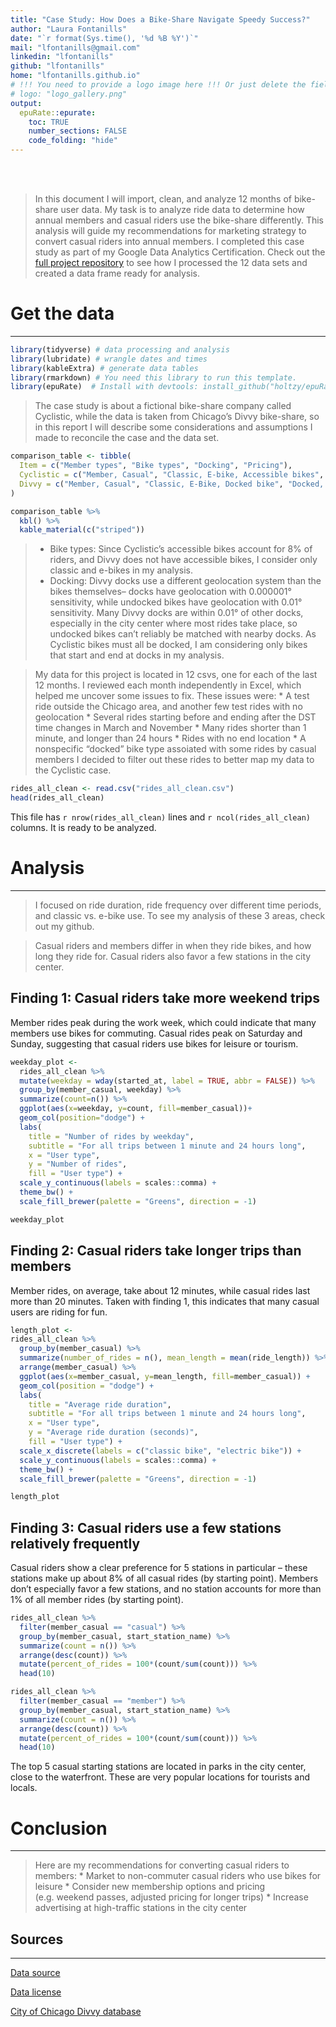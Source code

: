 ```yaml
---
title: "Case Study: How Does a Bike-Share Navigate Speedy Success?"
author: "Laura Fontanills"
date: "`r format(Sys.time(), '%d %B %Y')`"
mail: "lfontanills@gmail.com"
linkedin: "lfontanills"
github: "lfontanills"
home: "lfontanills.github.io"
# !!! You need to provide a logo image here !!! Or just delete the field for no logo
# logo: "logo_gallery.png"
output:
  epuRate::epurate:
    toc: TRUE
    number_sections: FALSE
    code_folding: "hide"
---
```



<br><br>

<!-- > Let's start with a short introduction. Explain briefly what this document is going to talk about. May be add a [useful link](https://github.com/holtzy/epuRate) relative to this project. -->

> In this document I will import, clean, and analyze 12 months of bike-share user data. My task is to analyze ride data to determine how annual members and casual riders use the bike-share differently. This analysis will guide my recommendations for marketing strategy to convert casual riders into annual members. I completed this case study as part of my Google Data Analytics Certification. Check out the [full project repository](https://github.com/lfontanills/bikeshare-case-study) to see how I processed the 12 data sets and created a data frame ready for analysis.

# Get the data
***
<!-- Load libraries -->

```r
library(tidyverse) # data processing and analysis
library(lubridate) # wrangle dates and times
library(kableExtra) # generate data tables
library(rmarkdown) # You need this library to run this template.
library(epuRate)  # Install with devtools: install_github("holtzy/epuRate", force=TRUE)

```

> The case study is about a fictional bike-share company called Cyclistic, while the data is taken from Chicago's Divvy bike-share, so in this report I will describe some considerations and assumptions I made to reconcile the case and the data set.

<!-- Comparison table: Cyclistic vs. Divvy and things to consider -->
```r

comparison_table <- tibble(
  Item = c("Member types", "Bike types", "Docking", "Pricing"),
  Cyclistic = c("Member, Casual", "Classic, E-bike, Accessible bikes", "Must be docked", "Unspecified"),
  Divvy = c("Member, Casual", "Classic, E-Bike, Docked bike", "Docked, undocked with fees", "Flat rates with fees")
)

comparison_table %>% 
  kbl() %>% 
  kable_material(c("striped"))
```

> * Bike types: Since Cyclistic's accessible bikes account for 8% of riders, and Divvy does not have accessible bikes, I consider only classic and e-bikes in my analysis.
* Docking: Divvy docks use a different geolocation system than the bikes themselves-- docks have geolocation with 0.000001° sensitivity, while undocked bikes have geolocation with 0.01° sensitivity. Many Divvy docks are within 0.01° of other docks, especially in the city center where most rides take place, so undocked bikes can't reliably be matched with nearby docks. As Cyclistic bikes must all be docked, I am considering only bikes that start and end at docks in my analysis.

<!-- Then I explain what is my input data and I load it. Here is how it looks like: --> 

> My data for this project is located in 12 csvs, one for each of the last 12 months. I reviewed each month independently in Excel, which helped me uncover some issues to fix. These issues were:
* A test ride outside the Chicago area, and another few test rides with no geolocation
* Several rides starting before and ending after the DST time changes in March and November
* Many rides shorter than 1 minute, and longer than 24 hours
* Rides with no end location
* A nonspecific "docked" bike type assoiated with some rides by casual members
I decided to filter out these rides to better map my data to the Cyclistic case. 

```r
rides_all_clean <- read.csv("rides_all_clean.csv")
head(rides_all_clean)
```

This file has `r nrow(rides_all_clean)` lines and `r ncol(rides_all_clean)` columns. It is ready to be analyzed.

# Analysis
***
<!-- Here are 3 version of a [circular barplot](https://www.r-graph-gallery.com/circular-barplot/) that you can find in the [R graph gallery](https://www.r-graph-gallery.com/circular-barplot/). Note that the figure is centered. You can change the size of the plot with **fig.width** and **fig.height**   -->

> I focused on ride duration, ride frequency over different time periods, and classic vs. e-bike use. To see my analysis of these 3 areas, check out my github. 

> Casual riders and members differ in when they ride bikes, and how long they ride for. Casual riders also favor a few stations in the city center.

## Finding 1: Casual riders take more weekend trips
Member rides peak during the work week, which could indicate that many members use bikes for commuting. Casual rides peak on Saturday and Sunday, suggesting that casual riders use bikes for leisure or tourism.
```r
weekday_plot <-
  rides_all_clean %>% 
  mutate(weekday = wday(started_at, label = TRUE, abbr = FALSE)) %>% 
  group_by(member_casual, weekday) %>% 
  summarize(count=n()) %>% 
  ggplot(aes(x=weekday, y=count, fill=member_casual))+
  geom_col(position="dodge") +
  labs(
    title = "Number of rides by weekday",
    subtitle = "For all trips between 1 minute and 24 hours long",
    x = "User type", 
    y = "Number of rides",
    fill = "User type") +
  scale_y_continuous(labels = scales::comma) +
  theme_bw() + 
  scale_fill_brewer(palette = "Greens", direction = -1)

weekday_plot
```

## Finding 2: Casual riders take longer trips than members

Member rides, on average, take about 12 minutes, while casual rides last more than 20 minutes. Taken with finding 1, this indicates that many casual users are riding for fun.
```r
length_plot <-
rides_all_clean %>% 
  group_by(member_casual) %>% 
  summarize(number_of_rides = n(), mean_length = mean(ride_length)) %>% 
  arrange(member_casual) %>% 
  ggplot(aes(x=member_casual, y=mean_length, fill=member_casual)) +
  geom_col(position = "dodge") +
  labs(
    title = "Average ride duration",
    subtitle = "For all trips between 1 minute and 24 hours long",
    x = "User type", 
    y = "Average ride duration (seconds)",
    fill = "User type") +
  scale_x_discrete(labels = c("classic bike", "electric bike")) +
  scale_y_continuous(labels = scales::comma) +
  theme_bw() + 
  scale_fill_brewer(palette = "Greens", direction = -1)

length_plot
```

## Finding 3: Casual riders use a few stations relatively frequently

Casual riders show a clear preference for 5 stations in particular -- these stations make up about 8% of all casual rides (by starting point). Members don't especially favor a few stations, and no station accounts for more than 1% of all member rides (by starting point).
```r
rides_all_clean %>% 
  filter(member_casual == "casual") %>% 
  group_by(member_casual, start_station_name) %>% 
  summarize(count = n()) %>% 
  arrange(desc(count)) %>% 
  mutate(percent_of_rides = 100*(count/sum(count))) %>% 
  head(10)

rides_all_clean %>% 
  filter(member_casual == "member") %>% 
  group_by(member_casual, start_station_name) %>% 
  summarize(count = n()) %>% 
  arrange(desc(count)) %>% 
  mutate(percent_of_rides = 100*(count/sum(count))) %>% 
  head(10)
```
The top 5 casual starting stations are located in parks in the city center, close to the waterfront. These are very popular locations for tourists and locals.

# Conclusion
***
>  Here are my recommendations for converting casual riders to members:
* Market to non-commuter casual riders who use bikes for leisure
* Consider new membership options and pricing (e.g. weekend passes, adjusted pricing for longer trips)
* Increase advertising at high-traffic stations in the city center

<!-- add tableau viz to another section of site -->
<!-- consider a slides presentation later on -->


## Sources
***
[Data source](https://divvy-tripdata.s3.amazonaws.com/index.html)

[Data license](https://ride.divvybikes.com/data-license-agreement)

[City of Chicago Divvy database](https://data.cityofchicago.org/Transportation/Divvy-Bicycle-Stations-All-Map/bk89-9dk7)

<!-- Read more about this template [here](https://github.com/holtzy/epuRate). -->

<!-- Learn how to custom your R Markdown document [here](https://holtzy.github.io/Pimp-my-rmd/). -->
